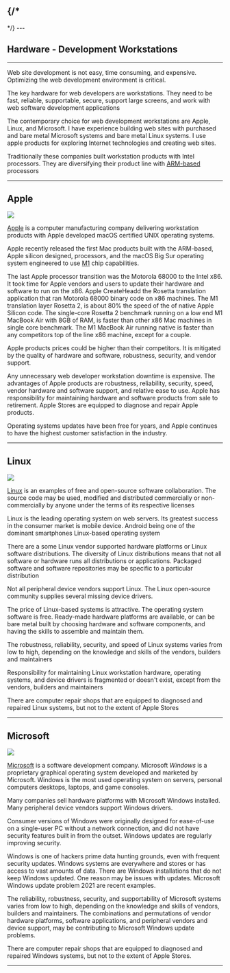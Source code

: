 {/*
---


<PageHead />
*/}
---


## Hardware - Development Workstations

<CreateHead />






***

Web site development is not easy, time consuming, and expensive. Optimizing the web development environment is critical.

The key hardware for web developers are workstations. They need to be fast, reliable, supportable, secure, support large screens, and work with web software development applications

The contemporary choice for web development workstations are Apple, Linux, and Microsoft.  I have experience building web sites with purchased and bare metal Microsoft systems and bare metal Linux systems. I use apple products for exploring Internet technologies and creating web sites.
 
Traditionally these companies built workstation products with Intel processors. They are diversifying their product line with [ARM-based](https://en.wikipedia.org/wiki/ARM_architecture) processors

***

## Apple

<Image 
    src="/applelogo.png"
    height={100}
    width={100}
/>

[Apple](https://www.apple.com) is a computer manufacturing company delivering workstation  products with  Apple developed macOS certified UNIX operating  systems.

Apple recently released the first Mac products built with the ARM-based, Apple silicon designed,  processors, and the macOS Big Sur operating system engineered to use   [M1](https://en.wikipedia.org/wiki/Apple_M1) chip capabilities. 

The last Apple processor transition was the Motorola 68000 to the Intel x86. It took time for Apple vendors and users to update their hardware and software to run on the x86. Apple CreateHeadd the Rosetta translation application that ran Motorola 68000 binary code on x86 machines.  The M1 translation layer Rosetta 2, is about 80% the speed of the of native Apple Silicon code. The single-core Rosetta 2 benchmark running on a low end M1 MacBook Air with 8GB of RAM,  is faster than  other x86 Mac machines in single core benchmark. The M1 MacBook Air running native is faster than any competitors top of the line x86 machine, except for a couple.

Apple products prices could be higher than their competitors. It is mitigated by the quality of hardware and software, robustness, security, and vendor support. 

Any unnecessary web developer workstation downtime is expensive. The advantages of Apple products are robustness, reliability, security, speed, vendor hardware and software support, and relative ease to use. Apple has responsibility for maintaining hardware and software products from sale to retirement.  Apple Stores  are equipped to  diagnose and repair Apple products. 

Operating systems updates have been free for years, and Apple  continues to have the highest customer satisfaction in the industry. 

***

## Linux

<Image 
    src="/linuxlogo.png"
    height={100}
    width={100}
/>

[Linux](https://www.linux.org/)  is an examples of free and open-source software collaboration. The source code may be used, modified and distributed commercially or non-commercially by anyone under the terms of its respective licenses

Linux is the leading operating system on web servers. Its greatest success in the consumer market is mobile device. Android being one of the dominant smartphones Linux-based operating system

There are a some Linux vendor  supported hardware platforms or Linux software distributions. The diversity of Linux distributions means that not all software or hardware runs all distributions or applications. Packaged software and software repositories may be specific to a particular distribution

Not all peripheral device vendors support Linux. The Linux open-source community supplies several missing device drivers.

The price of Linux-based systems is attractive. The operating system software is free. Ready-made hardware platforms are available, or can be bare metal built by choosing hardware and software components, and having the skills to assemble and maintain them.

The robustness, reliability, security, and speed of Linux systems varies from low to high, depending on the knowledge and skills of the vendors, builders and maintainers

Responsibility for maintaining Linux workstation hardware, operating systems, and device drivers  is fragmented or doesn't exist, except  from the vendors, builders and maintainers

There are computer repair shops that  are equipped to diagnosed and repaired Linux systems, but not to the extent of Apple Stores

***

## Microsoft

<Image 
    src="/microsoftlogo.png"
    height={100}
    width={100}
/>

[Microsoft](https://www.microsoft.com/en-us/) is a software development company. Microsoft *Windows*  is a proprietary graphical operating system developed and marketed by Microsoft. Windows is the most used operating system  on servers, personal computers desktops, laptops,  and game consoles.

Many  companies sell  hardware platforms with   Microsoft Windows  installed. Many peripheral device vendors  support Windows drivers.

Consumer versions of Windows were originally designed for ease-of-use on a single-user PC without a network connection, and did not have security features built in from the outset. Windows updates are regularly improving security.

Windows is one of hackers prime  data hunting grounds, even with frequent security updates. Windows systems are everywhere and stores or has  access to vast amounts of data. There are Windows installations that  do not keep Windows updated. One reason may be  issues with updates. Microsoft Windows update problem 2021 are  recent examples.

The reliability, robustness,  security, and supportability of Microsoft systems varies from low to high, depending on the knowledge and skills of vendors, builders and maintainers. The combinations and permutations of vendor hardware platforms, software applications, and peripheral vendors and device support, may be contributing to Microsoft Windows update problems.

There are computer repair shops that  are equipped to diagnosed and repaired Windows systems, but not to the extent of Apple Stores.

***

